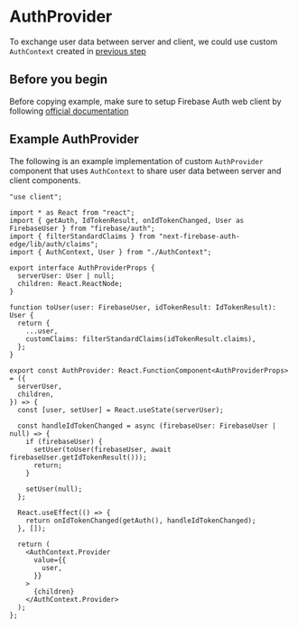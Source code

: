 # AuthProvider

To exchange user data between server and client, we could use custom `AuthContext` created in [previous step](/docs/getting-started/auth-context)

## Before you begin

Before copying example, make sure to setup Firebase Auth web client by following [official documentation](https://firebase.google.com/docs/web/setup)

## Example AuthProvider

The following is an example implementation of custom `AuthProvider` component that uses `AuthContext` to share user data between server and client components.

```tsx filename="AuthProvider.tsx"
"use client";

import * as React from "react";
import { getAuth, IdTokenResult, onIdTokenChanged, User as FirebaseUser } from "firebase/auth";
import { filterStandardClaims } from "next-firebase-auth-edge/lib/auth/claims";
import { AuthContext, User } from "./AuthContext";

export interface AuthProviderProps {
  serverUser: User | null;
  children: React.ReactNode;
}

function toUser(user: FirebaseUser, idTokenResult: IdTokenResult): User {
  return {
    ...user,
    customClaims: filterStandardClaims(idTokenResult.claims),
  };
}

export const AuthProvider: React.FunctionComponent<AuthProviderProps> = ({
  serverUser,
  children,
}) => {
  const [user, setUser] = React.useState(serverUser);

  const handleIdTokenChanged = async (firebaseUser: FirebaseUser | null) => {
    if (firebaseUser) {
      setUser(toUser(firebaseUser, await firebaseUser.getIdTokenResult()));
      return;
    }

    setUser(null);
  };

  React.useEffect(() => {
    return onIdTokenChanged(getAuth(), handleIdTokenChanged);
  }, []);

  return (
    <AuthContext.Provider
      value={{
        user,
      }}
    >
      {children}
    </AuthContext.Provider>
  );
};
```
